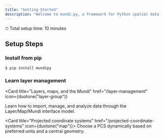 ```yaml
---
title: "Getting Started"
description: "Welcome to mundi.py, a framework for Python spatial data analysis."
---
```


⏱ Total setup time: 10 minutes

## Setup Steps

### Install from pip

```sh
$ pip install mundipy
```

### Learn layer management

<Card
  title="Layers, maps, and the Mundi"
  href="/layer-management"
  icon={duotone("layer-group")}
>
  Learn how to import, manage, and analyze data through the Layer/Map/Mundi interface model.
</Card>

<Card title="Projected coordinate systems" href="/projected-coordinate-systems" icon={duotone("map")}>
  Choose a PCS dynamically based on preferred units and a central geometry.
</Card>
